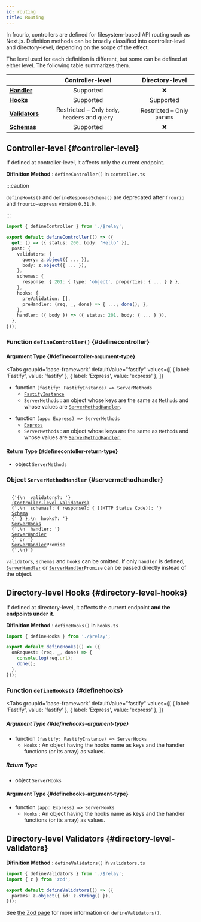 ```yaml
---
id: routing
title: Routing
---
```



In frourio, controllers are defined for filesystem-based API routing such as Next.js.
Definition methods can be broadly classified into controller-level and directory-level, depending on the scope of the effect.

The level used for each definition is different, but some can be defined at either level.
The following table summarizes them.

|                                                  |                                        Controller-level                                         |                              Directory-level                               |
| ------------------------------------------------ | :---------------------------------------------------------------------------------------------: | :------------------------------------------------------------------------: |
| [**Handler**](/docs/reference/handler)           |                       <span class="badge badge--success">Supported</span>                       |                                    :x:                                     |
| [**Hooks**](/docs/reference/hooks)               |                       <span class="badge badge--success">Supported</span>                       |            <span class="badge badge--success">Supported</span>             |
| [**Validators**](/docs/reference/validation/zod) | <span class="badge badge--warning">Restricted</span> &ndash; Only `body`, `headers` and `query` | <span class="badge badge--warning">Restricted</span> &ndash; Only `params` |
| [**Schemas**](/docs/reference/responseSchema)    |                       <span class="badge badge--success">Supported</span>                       |                                    :x:                                     |

## Controller-level {#controller-level}

If defined at controller-level, it affects only the current endpoint.

**Difinition Method** : `defineController()` in `controller.ts`

:::caution

`defineHooks()` and `defineResponseSchema()` are deprecated after `frourio` and `frourio-express` version `0.31.0`.

:::

```ts title='controller.ts'
import { defineController } from './$relay';

export default defineController(() => ({
  get: () => ({ status: 200, body: 'Hello' }),
  post: {
    validators: {
      query: z.object({ ... }),
      body: z.object({ ... }),
    },
    schemas: {
      response: { 201: { type: 'object', properties: { ... } } },
    },
    hooks: {
      preValidation: [],
      preHandler: (req, _, done) => { ...; done(); },
    },
    handler: ({ body }) => ({ status: 201, body: { ... } }),
  },
}));
```

### Function `defineController()` {#definecontroller}

#### Argument Type {#definecontoller-argument-type}

<Tabs
  groupId='base-framework'
  defaultValue="fastify"
  values={[
    { label: 'Fastify', value: 'fastify' },
    { label: 'Express', value: 'express' },
  ]}
>
<TabItem value="fastify">

- function `(fastify: FastifyInstance) => ServerMethods`
  - [`FastifyInstance`](https://www.fastify.io/docs/latest/Reference/TypeScript/#fastifyfastifyinstancerawserver-rawrequest-requestgeneric-logger)
  - `ServerMethods` : an object whose keys are the same as `Methods` and whose values are [`ServerMethodHandler`](#object-servermethodhandler).

</TabItem>
<TabItem value="express">

- function `(app: Express) => ServerMethods`
  - [`Express`](https://expressjs.com/en/4x/api.html)
  - `ServerMethods` : an object whose keys are the same as `Methods` and whose values are [`ServerMethodHandler`](#object-servermethodhandler).

</TabItem>
</Tabs>

#### Return Type {#definecontoller-return-type}

- object `ServerMethods`

### Object `ServerMethodHandler` {#servermethodhandler}

<code>
  {'{\n  validators?: '}
  <a href="/docs/reference/validation/zod#controller-level">(Controller-level Validators)</a>
  {',\n  schemas?: { response?: { [(HTTP Status Code)]: '}
  <a href="https://github.com/fastify/fast-json-stringify/blob/master/types/index.d.ts">Schema</a>
  {' } },\n  hooks?: '}
  <a href="/docs/reference/hooks#serverhooks">ServerHooks</a>
  {',\n  handler: '}
  <a href="/docs/reference/handler#serverhandler">ServerHandler</a>
  {' or '}
  <a href="/docs/reference/handler#serverhandler">ServerHandler</a>Promise
  {',\n}'}
</code>

`validators`, `schemas` and `hooks` can be omitted.
If only `handler` is defined, [`ServerHandler`](/docs/reference/handler#serverhandler) or <code><a href="/docs/reference/handler#serverhandler">ServerHandler</a>Promise</code> can be passed directly instead of the object.

## Directory-level Hooks {#directory-level-hooks}

If defined at directory-level, it affects the current endpoint **and the endpoints under it**.

**Difinition Method** : `defineHooks()` in `hooks.ts`

```ts title='hooks.ts'
import { defineHooks } from './$relay';

export default defineHooks(() => ({
  onRequest: (req, _, done) => {
    console.log(req.url);
    done();
  },
}));
```

### Function `defineHooks()` {#definehooks}

<Tabs
  groupId='base-framework'
  defaultValue="fastify"
  values={[
    { label: 'Fastify', value: 'fastify' },
    { label: 'Express', value: 'express' },
  ]}
>
<TabItem value="fastify">

##### Argument Type {#definehooks-argument-type}

- function `(fastify: FastifyInstance) => ServerHooks`
  - `Hooks` : An object having the hooks name as keys and the handler functions (or its array) as values.

##### Return Type

- object `ServerHooks`

</TabItem>
<TabItem value="express">

#### Argument Type {#definehooks-argument-type}

- function `(app: Express) => ServerHooks`
  - `Hooks` : An object having the hooks name as keys and the handler functions (or its array) as values.

</TabItem>
</Tabs>

## Directory-level Validators {#directory-level-validators}

**Difinition Method** : `defineValidators()` in `validators.ts`

```ts title='validators.ts'
import { defineValidators } from './$relay';
import { z } from 'zod';

export default defineValidators(() => ({
  params: z.object({ id: z.string() }),
}));
```

See [the Zod page](/docs/reference/validation/zod#definevalidators) for more information on `defineValidators()`.
